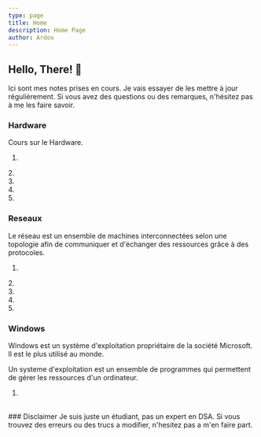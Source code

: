 ```yaml
---
type: page
title: Home
description: Home Page
author: Ardox
---
```


## Hello, There! 👋

Ici sont mes notes prises en cours. Je vais essayer de les mettre à jour régulièrement.  Si vous avez des questions ou des remarques, n'hésitez pas à me les faire savoir.


### Hardware

Cours sur le Hardware. 
<br />

1. <Entry text="L'ordinateur" link="/hardware/ordinateur" level="1" />
<div className="seperator"></div>
2. <Entry text="Les Composants" link="/hardware/Composants" level="1" />
<div className="seperator"></div>
3. <Entry text="L'Architecture et les Bus" link="/hardware/Architecture" level="2" />
<div className="seperator"></div>
4. <Entry text="Systeme de fichiers et BIOS" link="/hardware/BIOS" level="2" />
<div className="seperator"></div>
5. <Entry text="Stockage et Raid" link="/hardware/Stockage" level="3" />
<div className="seperator"></div>


### Reseaux
Le réseau est un ensemble de machines interconnectées selon une topologie afin de communiquer et d'échanger des ressources grâce à des protocoles.
<br />

1. <Entry text="Comment gère-t-on un réseau ?" link="/reseaux/gerer" level="1" />
<div className="seperator"></div>
2. <Entry text="De quels equipements se compose-t-il ?" link="/reseaux/equipements" level="1" />
<div className="seperator" />
3. <Entry text="Comment ces équipements sont-ils connectés entre eux ?" link="/reseaux/connexion" level="2" />
<div className="seperator" />
4. <Entry text="Les différentes topologies" link="/reseaux/topologies" level="2" />
<div className="seperator" />
5. <Entry text="A quelle echelle sont ils déployés ?" link="/reseaux/deploy" level="3" />
<div className="seperator" />


### Windows
Windows est un système d'exploitation propriétaire de la société Microsoft. Il est le plus utilisé au monde.

Un systeme d'exploitation est un ensemble de programmes qui permettent de gérer les ressources d'un ordinateur.
<br />

1. <Entry text="Les bases des OS" link="/windows/bases" level="1" />
<div className="seperator"></div>


<br />
### Disclaimer
Je suis juste un étudiant, pas un expert en DSA. Si vous trouvez des erreurs ou des trucs a modifier, n'hesitez pas a m'en faire part.
<div className="separator" />
